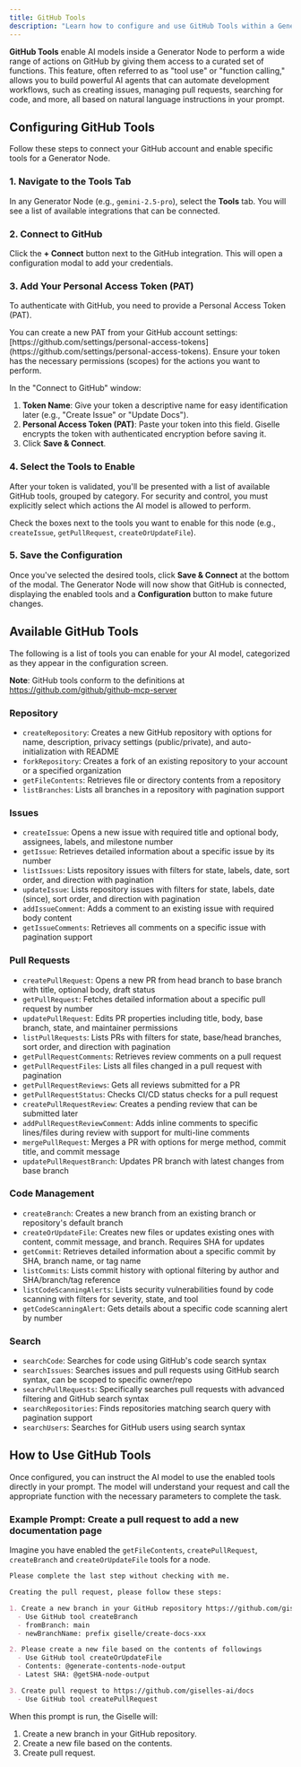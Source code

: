 ```yaml
---
title: GitHub Tools
description: "Learn how to configure and use GitHub Tools within a Generator Node, empowering your AI models to interact directly with your GitHub repositories."
---
```


**GitHub Tools** enable AI models inside a Generator Node to perform a wide range of actions on GitHub by giving them access to a curated set of functions. This feature, often referred to as "tool use" or "function calling," allows you to build powerful AI agents that can automate development workflows, such as creating issues, managing pull requests, searching for code, and more, all based on natural language instructions in your prompt.

## Configuring GitHub Tools

Follow these steps to connect your GitHub account and enable specific tools for a Generator Node.

### 1. Navigate to the Tools Tab

In any Generator Node (e.g., `gemini-2.5-pro`), select the **Tools** tab. You will see a list of available integrations that can be connected.

### 2. Connect to GitHub

Click the **+ Connect** button next to the GitHub integration. This will open a configuration modal to add your credentials.

### 3. Add Your Personal Access Token (PAT)

To authenticate with GitHub, you need to provide a Personal Access Token (PAT).

<Info>
  You can create a new PAT from your GitHub account settings: [https://github.com/settings/personal-access-tokens](https://github.com/settings/personal-access-tokens). Ensure your token has the necessary permissions (scopes) for the actions you want to perform.
</Info>

In the "Connect to GitHub" window:

1.  **Token Name**: Give your token a descriptive name for easy identification later (e.g., "Create Issue" or "Update Docs").
2.  **Personal Access Token (PAT)**: Paste your token into this field. Giselle encrypts the token with authenticated encryption before saving it.
3.  Click **Save & Connect**.

### 4. Select the Tools to Enable

After your token is validated, you'll be presented with a list of available GitHub tools, grouped by category. For security and control, you must explicitly select which actions the AI model is allowed to perform.

Check the boxes next to the tools you want to enable for this node (e.g., `createIssue`, `getPullRequest`, `createOrUpdateFile`).

### 5. Save the Configuration

Once you've selected the desired tools, click **Save & Connect** at the bottom of the modal. The Generator Node will now show that GitHub is connected, displaying the enabled tools and a **Configuration** button to make future changes.

## Available GitHub Tools

The following is a list of tools you can enable for your AI model, categorized as they appear in the configuration screen.

**Note**: GitHub tools conform to the definitions at https://github.com/github/github-mcp-server


### Repository

*   `createRepository`: Creates a new GitHub repository with options for name, description, privacy settings (public/private), and auto-initialization with README
*   `forkRepository`: Creates a fork of an existing repository to your account or a specified organization
*   `getFileContents`: Retrieves file or directory contents from a repository
*   `listBranches`: Lists all branches in a repository with pagination support

### Issues

*   `createIssue`: Opens a new issue with required title and optional body, assignees, labels, and milestone number
*   `getIssue`: Retrieves detailed information about a specific issue by its number
*   `listIssues`: Lists repository issues with filters for state, labels, date, sort order, and direction with pagination
*   `updateIssue`: Lists repository issues with filters for state, labels, date (since), sort order, and direction with pagination
*   `addIssueComment`: Adds a comment to an existing issue with required body content
*   `getIssueComments`: Retrieves all comments on a specific issue with pagination support

### Pull Requests

*   `createPullRequest`: Opens a new PR from head branch to base branch with title, optional body, draft status
*   `getPullRequest`: Fetches detailed information about a specific pull request by number
*   `updatePullRequest`: Edits PR properties including title, body, base branch, state, and maintainer permissions
*   `listPullRequests`: Lists PRs with filters for state, base/head branches, sort order, and direction with pagination
*   `getPullRequestComments`: Retrieves review comments on a pull request
*   `getPullRequestFiles`: Lists all files changed in a pull request with pagination
*   `getPullRequestReviews`: Gets all reviews submitted for a PR
*   `getPullRequestStatus`: Checks CI/CD status checks for a pull request
*   `createPullRequestReview`: Creates a pending review that can be submitted later
*   `addPullRequestReviewComment`: Adds inline comments to specific lines/files during review with support for multi-line comments
*   `mergePullRequest`: Merges a PR with options for merge method, commit title, and commit message
*   `updatePullRequestBranch`: Updates PR branch with latest changes from base branch

### Code Management

*   `createBranch`: Creates a new branch from an existing branch or repository's default branch
*   `createOrUpdateFile`: Creates new files or updates existing ones with content, commit message, and branch. Requires SHA for updates
*   `getCommit`: Retrieves detailed information about a specific commit by SHA, branch name, or tag name
*   `listCommits`: Lists commit history with optional filtering by author and SHA/branch/tag reference
*   `listCodeScanningAlerts`: Lists security vulnerabilities found by code scanning with filters for severity, state, and tool
*   `getCodeScanningAlert`: Gets details about a specific code scanning alert by number

### Search

*   `searchCode`: Searches for code using GitHub's code search syntax
*   `searchIssues`: Searches issues and pull requests using GitHub search syntax, can be scoped to specific owner/repo
*   `searchPullRequests`: Specifically searches pull requests with advanced filtering and GitHub search syntax
*   `searchRepositories`: Finds repositories matching search query with pagination support
*   `searchUsers`: Searches for GitHub users using search syntax

## How to Use GitHub Tools

Once configured, you can instruct the AI model to use the enabled tools directly in your prompt. The model will understand your request and call the appropriate function with the necessary parameters to complete the task.

### Example Prompt: Create a pull request to add a new documentation page

Imagine you have enabled the `getFileContents`, `createPullRequest`, `createBranch` and `createOrUpdateFile` tools for a node.

```markdown
Please complete the last step without checking with me.

Creating the pull request, please follow these steps:

1. Create a new branch in your GitHub repository https://github.com/giselles-ai/docs
  - Use GitHub tool createBranch
  - fromBranch: main
  - newBranchName: prefix giselle/create-docs-xxx

2. Please create a new file based on the contents of followings
  - Use GitHub tool createOrUpdateFile
  - Contents: @generate-contents-node-output
  - Latest SHA: @getSHA-node-output

3. Create pull request to https://github.com/giselles-ai/docs
  - Use GitHub tool createPullRequest
```

When this prompt is run, the Giselle will:

1.  Create a new branch in your GitHub repository.
2.  Create a new file based on the contents.
3.  Create pull request.
